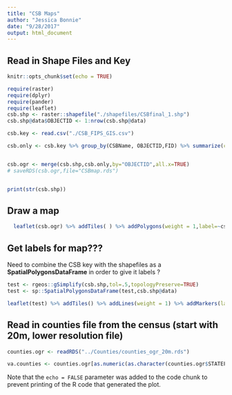 ```yaml
---
title: "CSB Maps"
author: "Jessica Bonnie"
date: "9/28/2017"
output: html_document
---
```


## Read in Shape Files and Key

```r
knitr::opts_chunk$set(echo = TRUE)

require(raster)
require(dplyr)
require(pander)
require(leaflet)
csb.shp <- raster::shapefile("./shapefiles/CSBfinal_1.shp")
csb.shp@data$OBJECTID <- 1:nrow(csb.shp@data)

csb.key <- read.csv("./CSB_FIPS_GIS.csv")

csb.only <- csb.key %>% group_by(CSBName, OBJECTID,FID) %>% summarize(count=n()) %>% arrange(OBJECTID)


csb.ogr <- merge(csb.shp,csb.only,by="OBJECTID",all.x=TRUE)
# saveRDS(csb.ogr,file="CSBmap.rds")


print(str(csb.shp))

```

## Draw a map


```r
  leaflet(csb.ogr) %>% addTiles( ) %>% addPolygons(weight = 1,label=~csb.ogr@data$CSBName)
```

## Get labels for map???

Need to combine the CSB key with the shapefiles as a **SpatialPolygonsDataFrame** in order to give it labels ? 

```r
test <- rgeos::gSimplify(csb.shp,tol=.5,topologyPreserve=TRUE)
test <- sp::SpatialPolygonsDataFrame(test,csb.shp@data)

leaflet(test) %>% addTiles() %>% addLines(weight = 1) %>% addMarkers(label = ~CSBName)
```




## Read in counties file from the census (start with 20m, lower resolution file)

```r
counties.ogr <- readRDS("../Counties/counties_ogr_20m.rds")

va.counties <- counties.ogr[as.numeric(as.character(counties.ogr$STATEFP)) == 51,]

```


Note that the `echo = FALSE` parameter was added to the code chunk to prevent printing of the R code that generated the plot.
